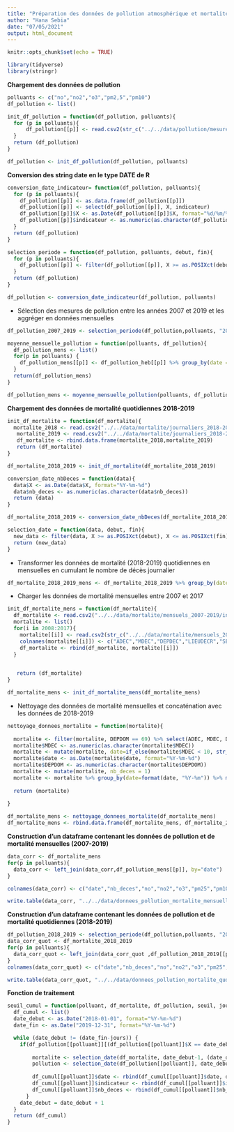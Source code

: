 ```yaml
---
title: "Préparation des données de pollution atmosphérique et mortalité"
author: "Hana Sebia"
date: "07/05/2021"
output: html_document
---
```


```r
knitr::opts_chunk$set(echo = TRUE)
```

```r
library(tidyverse)
library(stringr)
```

**Chargement des données de pollution **

```r
polluants <- c("no","no2","o3","pm2,5","pm10")
df_pollution <- list()

init_df_pollution = function(df_pollution, polluants){
  for (p in polluants){
      df_pollution[[p]] <- read.csv2(str_c("../../data/pollution/mesures/stats/",p, "_stats.csv"))
  }
  return (df_pollution)
}

df_pollution <- init_df_pollution(df_pollution, polluants)
```

**Conversion des string date en le type DATE de R**

```r
conversion_date_indicateur= function(df_pollution, polluants){
  for (p in polluants){
    df_pollution[[p]] <- as.data.frame(df_pollution[[p]])
    df_pollution[[p]] <- select(df_pollution[[p]], X, indicateur)
    df_pollution[[p]]$X <- as.Date(df_pollution[[p]]$X, format="%d/%m/%Y")
    df_pollution[[p]]$indicateur <- as.numeric(as.character(df_pollution[[p]]$indicateur))
  }
  return (df_pollution)
}

selection_periode = function(df_pollution, polluants, debut, fin){
  for (p in polluants){
    df_pollution[[p]] <- filter(df_pollution[[p]], X >= as.POSIXct(debut), X <= as.POSIXct(fin))
  }
  return (df_pollution)
}

df_pollution <- conversion_date_indicateur(df_pollution, polluants)
```

- Sélection des mesures de pollution entre les années 2007 et 2019 et les aggréger en données mensuelles 

```r
df_pollution_2007_2019 <- selection_periode(df_pollution,polluants, "2007-01-01","2019-12-31")

moyenne_mensuelle_pollution = function(polluants, df_pollution){
  df_pollution_mens <- list()
  for(p in polluants) {
    df_pollution_mens[[p]] <- df_pollution_heb[[p]] %>% group_by(date = (format(X, "%Y-%m"))) %>% mutate(ind = mean(indicateur)) %>% slice(1)  %>%   arrange(date) %>% select(date, ind)
  }
  return(df_pollution_mens)
}

df_pollution_mens <- moyenne_mensuelle_pollution(polluants, df_pollution_2007_2019)
```


**Chargement des données de mortalité quotidiennes 2018-2019**

```r

init_df_mortalite = function(df_mortalite){
  mortalite_2018 <- read.csv2("../../data/mortalite/journaliers_2018-2019/quotidienne/2018_quotidienne.csv")
   mortalite_2019 <- read.csv2("../../data/mortalite/journaliers_2018-2019/quotidienne/2019_quotidienne.csv")
   df_mortalite <- rbind.data.frame(mortalite_2018,mortalite_2019)
   return (df_mortalite)
}

df_mortalite_2018_2019 <- init_df_mortalite(df_mortalite_2018_2019)
```


```r
conversion_date_nbDeces = function(data){
  data$X <- as.Date(data$X, format="%Y-%m-%d")
  data$nb_deces <- as.numeric(as.character(data$nb_deces))
  return (data)
}

df_mortalite_2018_2019 <- conversion_date_nbDeces(df_mortalite_2018_2019)
```

```r
selection_date = function(data, debut, fin){
  new_data <- filter(data, X >= as.POSIXct(debut), X <= as.POSIXct(fin))
  return (new_data)
}

```

- Transformer les données de mortalité (2018-2019) quotidiennes en mensuelles en cumulant le nombre de décès journalier 

```r
df_mortalite_2018_2019_mens <- df_mortalite_2018_2019 %>% group_by(date =(format(X, "%Y-%m"))) %>% mutate(nb_deces = sum(nb_deces)) %>% slice(1) %>% select(date, nb_deces)
```

- Charger les données de mortalité mensuelles entre 2007 et 2017

```r

init_df_mortalite_mens = function(df_mortalite){
  df_mortalite <- read.csv2("../../data/mortalite/mensuels_2007-2019/init/dec2007.csv")
  mortalite <- list()
  for(i in 2008:2017){
    mortalite[[i]] <- read.csv2(str_c("../../data/mortalite/mensuels_2007-2019/init/dec",i, ".csv"))
    colnames(mortalite[[i]]) <- c("ADEC","MDEC","DEPDEC","LIEUDECR","SEXE","ANAIS","DEPNAIS","ACTIV","INDNAT","DEPDOM","TUDOM","TUCOM","ETAMAT")
    df_mortalite <- rbind(df_mortalite, mortalite[[i]])
  }
  

   return (df_mortalite)
}

df_mortalite_mens <- init_df_mortalite_mens(df_mortalite_mens)

```

- Nettoyage des données de mortalité mensuelles et concaténation avec les données de 2018-2019

```r

nettoyage_donnees_mortalite = function(mortalite){
  
  mortalite <- filter(mortalite, DEPDOM == 69) %>% select(ADEC, MDEC, DEPDOM)
  mortalite$MDEC <- as.numeric(as.character(mortalite$MDEC))
  mortalite <- mutate(mortalite, date=if_else(mortalite$MDEC < 10, str_c(ADEC, "-0",MDEC, "-01"), str_c(ADEC, "-",MDEC,"-01")))
  mortalite$date <- as.Date(mortalite$date, format="%Y-%m-%d")
  mortalite$DEPDOM <- as.numeric(as.character(mortalite$DEPDOM))
  mortalite <- mutate(mortalite, nb_deces = 1)
  mortalite <- mortalite %>% group_by(date=format(date, "%Y-%m")) %>% mutate(nb_deces = sum(nb_deces)) %>% slice(1) %>% select(date,nb_deces) %>% arrange(date)
  
  return (mortalite)
  
}

df_mortalite_mens <- nettoyage_donnees_mortalite(df_mortalite_mens)
df_mortalite_mens <- rbind.data.frame(df_mortalite_mens, df_mortalite_2018_2019_mens)
```


**Construction d'un dataframe contenant les données de pollution et de mortalité mensuelles (2007-2019)**

```r
data_corr <- df_mortalite_mens
for(p in polluants){
  data_corr <- left_join(data_corr,df_pollution_mens[[p]], by="date")
}

colnames(data_corr) <- c("date","nb_deces","no","no2","o3","pm25","pm10") 
```

```r
write.table(data_corr, "../../data/donnees_pollution_mortalite_mensuelles.csv", sep=";", col.names = TRUE, row.names = FALSE)
```

**Construction d'un dataframe contenant les données de pollution et de mortalité quotidiennes (2018-2019)**

```r
df_pollution_2018_2019 <- selection_periode(df_pollution,polluants, "2018-01-01","2019-12-31") 
data_corr_quot <- df_mortalite_2018_2019
for(p in polluants){
  data_corr_quot <- left_join(data_corr_quot ,df_pollution_2018_2019[[p]], by="X")
}
colnames(data_corr_quot) <- c("date","nb_deces","no","no2","o3","pm25","pm10") 
```

```r
write.table(data_corr_quot, "../../data/donnees_pollution_mortalite_quotidiennes.csv", sep = ";", col.names = TRUE, row.names = FALSE)
```


**Fonction de traitement**


```r
seuil_cumul = function(polluant, df_mortalite, df_pollution, seuil, jours){
  df_cumul <- list()
  date_debut <- as.Date("2018-01-01", format="%Y-%m-%d")
  date_fin <- as.Date("2019-12-31", format="%Y-%m-%d")

  while (date_debut != (date_fin-jours)) {
    if(df_pollution[[polluant]][(df_pollution[[polluant]]$X == date_debut),2] > seuil){
      
        mortalite <- selection_date(df_mortalite, date_debut-1, (date_debut+jours-1))
        pollution <- selection_date(df_pollution[[polluant]], date_debut-1, (date_debut+jours-1))
        
        df_cumul[[polluant]]$date <- rbind(df_cumul[[polluant]]$date, date_debut)
        df_cumul[[polluant]]$indicateur <- rbind(df_cumul[[polluant]]$indicateur, mean(pollution$indicateur))
        df_cumul[[polluant]]$nb_deces <- rbind(df_cumul[[polluant]]$nb_deces ,mean(mortalite$nb_deces))
      }
    date_debut = date_debut + 1
  }
  return (df_cumul)
}
```



